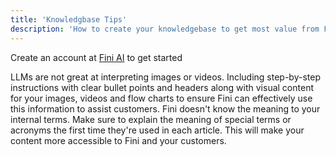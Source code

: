 ```yaml
---
title: 'Knowledgbase Tips'
description: 'How to create your knowledgebase to get most value from Fini'
---
```


<Tip>Create an account at [Fini AI](https://app.usefini.com) to get started</Tip>

<Card title="Add Explanatory Text to Images/Videos/Flowcharts" icon="lightbulb" iconType="duotone">
  LLMs are not great at interpreting images or videos. Including step-by-step instructions with clear bullet points and headers along with visual content for your images, videos and flow charts to ensure Fini can effectively use this information to assist customers.
</Card>

<Card title="Explain Key Terms" icon="lightbulb" iconType="duotone">
  Fini doesn't know the meaning to your internal terms. Make sure to explain the meaning of special terms or acronyms the first time they're used in each article. This will make your content more accessible to Fini and your customers.
</Card>

<br/>
